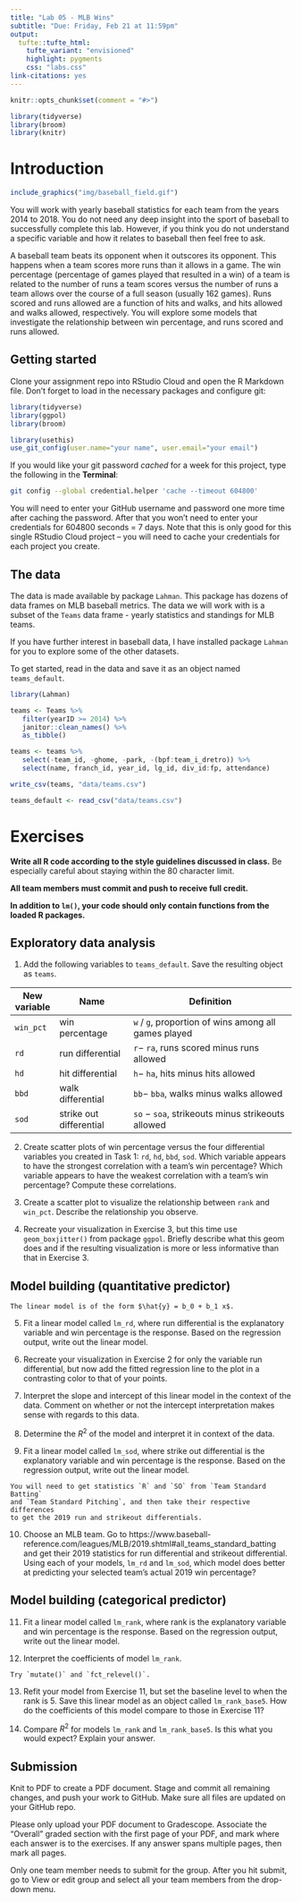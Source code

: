 ```yaml
---
title: "Lab 05 - MLB Wins"
subtitle: "Due: Friday, Feb 21 at 11:59pm"
output:
  tufte::tufte_html:
    tufte_variant: "envisioned"
    highlight: pygments
    css: "labs.css"
link-citations: yes
---
```


```r
knitr::opts_chunk$set(comment = "#>")
```

```r
library(tidyverse)
library(broom)
library(knitr)
```

# Introduction

```r
include_graphics("img/baseball_field.gif")
```

You will work with yearly baseball statistics for each team from the years 
2014 to 2018. You do not need any deep insight into the sport of baseball to 
successfully complete this lab. However, if you think you do not understand a 
specific variable and how it relates to baseball then feel free to ask.

A baseball team beats its opponent when it outscores its opponent. This happens 
when a team scores more runs than it allows in a game. The win percentage 
(percentage of games played that resulted in a win) of a team is related to 
the number of runs a team scores versus the number of runs a team allows over 
the course of a full season (usually 162 games). Runs scored and runs allowed
are a function of hits and walks, and hits allowed and walks allowed, 
respectively. You will explore some models that investigate the relationship 
between win percentage, and runs scored and runs allowed. 

## Getting started

Clone your assignment repo into RStudio Cloud and open 
the R Markdown file. Don't forget to load in the necessary packages and 
configure git:

```r
library(tidyverse)
library(ggpol)
library(broom)

library(usethis)
use_git_config(user.name="your name", user.email="your email")
```

If you would like your git password *cached* for a week for this project, type 
the following in the **Terminal**:

```bash
git config --global credential.helper 'cache --timeout 604800'
```

You will need to enter your GitHub username and password one more time after 
caching the password. After that you won't need to enter your credentials for 
604800 seconds = 7 days. Note that this is only good for this single RStudio 
Cloud project -- you will need to cache your credentials for each project you 
create.

## The data

The data is made available by package `Lahman`. This package has dozens of 
data frames on MLB baseball metrics. The data we will work with is a subset
of the `Teams` data frame - yearly statistics and standings for MLB teams.

If you have further interest in baseball data, I have installed package 
`Lahman` for you to explore some of the other datasets.

To get started, read in the data and save it as an object named `teams_default`.

```r
library(Lahman)

teams <- Teams %>% 
   filter(yearID >= 2014) %>% 
   janitor::clean_names() %>% 
   as_tibble()

teams <- teams %>% 
   select(-team_id, -ghome, -park, -(bpf:team_i_dretro)) %>% 
   select(name, franch_id, year_id, lg_id, div_id:fp, attendance)

write_csv(teams, "data/teams.csv")
```


```r
teams_default <- read_csv("data/teams.csv")
```

# Exercises

**Write all R code according to the style guidelines discussed in class.** Be
especially careful about staying within the 80 character limit.

**All team members must commit and push to receive full credit.**

<b>
In addition to `lm()`, your code should only contain functions from the
loaded R packages.
</b>

## Exploratory data analysis

1. Add the following variables to `teams_default`. Save the resulting
   object as `teams`.

| New variable  | Name                    | Definition                                           |
|---------------|-------------------------|------------------------------------------------------|
| `win_pct`     | win percentage          | `w` / `g`, proportion of wins among all games played |
| `rd`          | run differential        | `r`− `ra`, runs scored minus runs allowed            |
| `hd`          | hit differential        | `h`− `ha`, hits minus hits allowed                   |
| `bbd`         | walk differential       | `bb`− `bba`, walks minus walks allowed               |
| `sod`         | strike out differential | `so` − `soa`, strikeouts minus strikeouts allowed    |

2. Create scatter plots of win percentage versus the four differential variables
   you created in Task 1: `rd`, `hd`, `bbd`, `sod`. Which variable appears to 
   have the strongest correlation with a team’s win percentage? Which variable 
   appears to have the weakest correlation with a team’s win percentage? 
   Compute these correlations.
   
3. Create a scatter plot to visualize the relationship between `rank` and 
   `win_pct`. Describe the relationship you observe.

4. Recreate your visualization in Exercise 3, but this time use 
   `geom_boxjitter()` from package `ggpol`. Briefly describe what this geom does
   and if the resulting visualization is more or less informative than that in
   Exercise 3.

## Model building (quantitative predictor)

```marginfigure
The linear model is of the form $\hat{y} = b_0 + b_1 x$.
```

5. Fit a linear model called `lm_rd`, where run differential is the explanatory
   variable and win percentage is the response. Based on the regression output, 
   write out the linear model.
   
6. Recreate your visualization in Exercise 2 for only the variable run
   differential, but now add the fitted regression line to the plot in a
   contrasting color to that of your points.
   
7. Interpret the slope and intercept of this linear model in the context of the
   data. Comment on whether or not the intercept interpretation makes sense 
   with regards to this data.
   
8. Determine the $R^2$ of the model and interpret it in context of the data.

9. Fit a linear model called `lm_sod`, where strike out differential is the 
   explanatory variable and win percentage is the response. Based on the 
   regression output, write out the linear model.
   
```marginfigure
You will need to get statistics `R` and `SO` from `Team Standard Batting`
and `Team Standard Pitching`, and then take their respective differences
to get the 2019 run and strikeout differentials.
```   

10. Choose an MLB team. Go to
    https://www.baseball-reference.com/leagues/MLB/2019.shtml#all_teams_standard_batting
    and get their 2019 statistics for run differential and strikeout 
    differential. Using each of your models, `lm_rd` and `lm_sod`, which model
    does better at predicting your selected team's actual 2019 win percentage?

## Model building (categorical predictor)

11. Fit a linear model called `lm_rank`, where rank is the explanatory
    variable and win percentage is the response. Based on the regression output, 
    write out the linear model.
    
12. Interpret the coefficients of model `lm_rank`.

```marginfigure
Try `mutate()` and `fct_relevel()`.
```

13. Refit your model from Exercise 11, but set the baseline level to when the
    rank is 5. Save this linear model as an object called `lm_rank_base5`.
    How do the coefficients of this model compare to those in Exercise 11?
    
14. Compare $R^2$ for models `lm_rank` and `lm_rank_base5`. Is this what you
    would expect? Explain your answer.

## Submission

Knit to PDF to create a PDF document. Stage and commit all remaining changes,
and push your work to GitHub. Make sure all files are updated on your 
GitHub repo.

Please only upload your PDF document to Gradescope. Associate the “Overall” 
graded section with the first page of your PDF, and mark where each answer 
is to the exercises. If any answer spans multiple pages, then mark all pages.

Only one team member needs to submit for the group. After you hit submit, 
go to View or edit group and select all your team members from the drop-down
menu.



